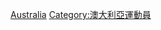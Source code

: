 {{Commonscat|Sailors from Australia}}

[[Category:各國帆船運動員|Australia]]
[[Category:澳大利亞運動員|Category:澳大利亞運動員]]